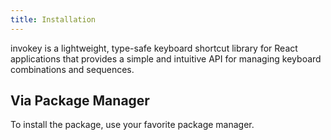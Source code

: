 ```yaml
---
title: Installation
---
```


invokey is a lightweight, type-safe keyboard shortcut library for React applications that provides a simple and intuitive API for managing keyboard combinations and sequences.

## Via Package Manager

To install the package, use your favorite package manager.


<Tabs>
  <TabItem label="npm">
    <Code lang="sh" code="npm install @invokey/svelte" />
  </TabItem>
  <TabItem label="yarn">
    <Code lang="sh" code="yarn add @invokey/svelte" />
  </TabItem>
  <TabItem label="pnpm">
    <Code lang="sh" code="pnpm install @invokey/svelte" />
  </TabItem>
</Tabs>

